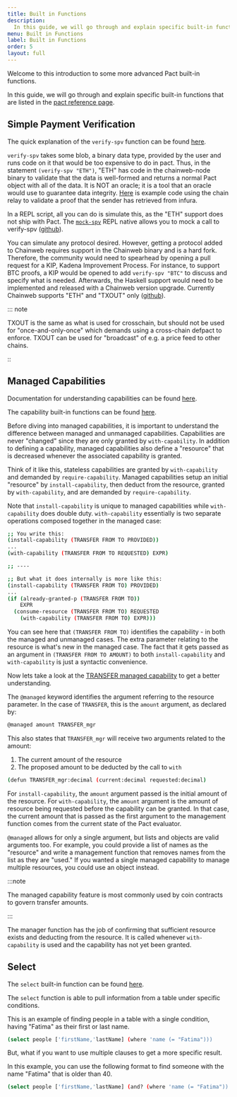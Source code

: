 ```yaml
---
title: Built in Functions
description:
  In this guide, we will go through and explain specific built-in functions that are listed in the pact reference page
menu: Built in Functions
label: Built in Functions
order: 5
layout: full
---
```


Welcome to this introduction to some more advanced Pact built-in functions.

In this guide, we will go through and explain specific built-in functions that are listed in the
[pact reference page](https://pact-language.readthedocs.io/en/stable/pact-functions.html#built-in-functions).

## Simple Payment Verification

The quick explanation of the `verify-spv` function can be found
[here](https://pact-language.readthedocs.io/en/stable/pact-functions.html?highlight=verify-spv#spv-1).

`verify-spv` takes some blob, a binary data type, provided by the user and runs code on it that would be too expensive
to do in pact. Thus, in the statement `(verify-spv "ETH")`, "ETH" has code in the chainweb-node binary to validate that
the data is well-formed and returns a normal Pact object with all of the data. It is NOT an oracle; it is a tool that an
oracle would use to guarantee data integrity.
[Here](https://github.com/kadena-io/kadenaswap/blob/master/pact/relay/kerc/kERC.pact#L210-L245) is example code using
the chain relay to validate a proof that the sender has retrieved from infura.

In a REPL script, all you can do is simulate this, as the "ETH" support does not ship with Pact. The
[`mock-spv`](https://pact-language.readthedocs.io/en/stable/pact-functions.html#mock-spv) REPL native allows you to mock
a call to verify-spv ([github](https://github.com/kadena-io/kadenaswap/blob/master/pact/relay/kerc/kERC.repl#L44-L81)).

You can simulate any protocol desired. However, getting a protocol added to Chainweb requires support in the Chainweb
binary and is a hard fork. Therefore, the community would need to spearhead by opening a pull request for a KIP, Kadena
Improvement Process. For instance, to support BTC proofs, a KIP would be opened to add `verify-spv "BTC"` to discuss and
specify what is needed. Afterwards, the Haskell support would need to be implemented and released with a Chainweb
version upgrade. Currently Chainweb supports "ETH" and "TXOUT" only
([github](https://github.com/kadena-io/chainweb-node/blob/f0b47973f1653878d7a51b73b4422f980b67dd84/src/Chainweb/Pact/SPV.hs#L120-L152)).

::: note

TXOUT is the same as what is used for crosschain, but should not be used for "once-and-only-once" which demands using a
cross-chain defpact to enforce. TXOUT can be used for "broadcast" of e.g. a price feed to other chains.

::

## Managed Capabilities

Documentation for understanding capabilities can be found
[here](https://pact-language.readthedocs.io/en/latest/pact-reference.html#capabilities).

The capability built-in functions can be found
[here](https://pact-language.readthedocs.io/en/latest/pact-functions.html#capabilities-1).

Before diving into managed capabilities, it is important to understand the difference between managed and unmanaged
capabilities. Capabilities are never "changed" since they are only granted by `with-capability`. In addition to defining
a capability, managed capabilities also define a "resource" that is decreased whenever the associated capability is
granted.

Think of it like this, stateless capabilities are granted by `with-capability` and demanded by `require-capability`.
Managed capabilities setup an initial "resource" by `install-capability`, then deduct from the resource, granted by
`with-capability`, and are demanded by `require-capability`.

Note that `install-capability` is unique to managed capabilities while `with-capability` does double duty.
`with-capability` essentially is two separate operations composed together in the managed case:

```bash title=" "
;; You write this:
(install-capability (TRANSFER FROM TO PROVIDED))
...
(with-capability (TRANSFER FROM TO REQUESTED) EXPR)

;; ----

;; But what it does internally is more like this:
(install-capability (TRANSFER FROM TO) PROVIDED)
...
(if (already-granted-p (TRANSFER FROM TO))
    EXPR
  (consume-resource (TRANSFER FROM TO) REQUESTED
    (with-capability (TRANSFER FROM TO) EXPR)))
```

You can see here that `(TRANSFER FROM TO)` identifies the capability - in both the managed and unmanaged cases. The
extra parameter relating to the resource is what's new in the managed case. The fact that it gets passed as an argument
in `(TRANSFER FROM TO AMOUNT)` to both `install-capability` and `with-capability` is just a syntactic convenience.

Now lets take a look at the
[TRANSFER managed capability](https://pact-language.readthedocs.io/en/latest/pact-reference.html#the-transfer-managed-capability)
to get a better understanding.

The `@managed` keyword identifies the argument referring to the resource parameter. In the case of `TRANSFER`, this is
the `amount` argument, as declared by:

```bash title=" "
@managed amount TRANSFER_mgr
```

This also states that `TRANSFER_mgr` will receive two arguments related to the amount:

1. The current amount of the resource
2. The proposed amount to be deducted by the call to `with`

```bash title=" "
(defun TRANSFER_mgr:decimal (current:decimal requested:decimal)
```

For `install-capability`, the `amount` argument passed is the initial amount of the resource. For `with-capability`, the
`amount` argument is the amount of resource being requested before the capability can be granted. In that case, the
current amount that is passed as the first argument to the management function comes from the current state of the Pact
evaluator.

`@managed` allows for only a single argument, but lists and objects are valid arguments too. For example, you could
provide a list of names as the "resource" and write a management function that removes names from the list as they are
"used." If you wanted a single managed capability to manage multiple resources, you could use an object instead.

:::note

The managed capability feature is most commonly used by coin contracts to govern transfer amounts.

:::

The manager function has the job of confirming that sufficient resource exists and deducting from the resource. It is
called whenever `with-capability` is used and the capability has not yet been granted.

## Select

The `select` built-in function can be found
[here](https://pact-language.readthedocs.io/en/stable/pact-functions.html?highlight=select#select).

The `select` function is able to pull information from a table under specific conditions.

This is an example of finding people in a table with a single condition, having "Fatima" as their first or last name.

```bash title=" "
(select people ['firstName,'lastName] (where 'name (= "Fatima")))
```

But, what if you want to use multiple clauses to get a more specific result.

In this example, you can use the following format to find someone with the name "Fatima" that is older than 40.

```bash title=" "
(select people ['firstName,'lastName] (and? (where 'name (= "Fatima")) (where 'age (> 40))))
```

